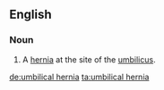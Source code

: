 ==English==
{{wikipedia}}
===Noun===
{{en-noun|head=[[umbilical]] [[hernia]]}}

# {{context|pathology|lang=en}} A [[hernia]] at the site of the [[umbilicus]].

[[de:umbilical hernia]]
[[ta:umbilical hernia]]